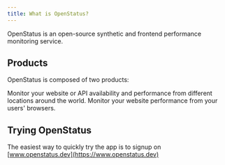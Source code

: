 ```yaml
---
title: What is OpenStatus?
---
```


OpenStatus is an open-source synthetic and frontend performance monitoring
service.

## Products

OpenStatus is composed of two products:

<CardGroup cols={2}>
  <Card title="Synthetic Monitoring" href="/synthetic">
    Monitor your website or API availability and
    performance from different locations around the world.
  </Card>
  <Card title="Real User Monitoring" href="/rum">
    Monitor your website performance from your users' browsers.
  </Card>

</CardGroup>

## Trying OpenStatus

The easiest way to quickly try the app is to signup on
[www.openstatus.dev](https://www.openstatus.dev)
